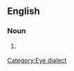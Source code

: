 ==English==
===Noun===
{{infl|en|noun}}
#{{generally|jocular}} {{misspelling of|education}}

[[Category:Eye dialect]]